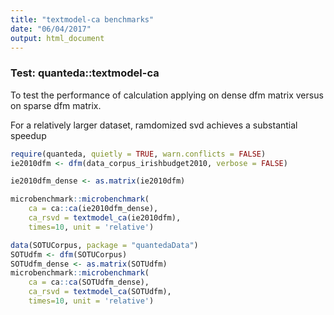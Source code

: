 ```yaml
---
title: "textmodel-ca benchmarks"
date: "06/04/2017"
output: html_document
---
```


### Test: quanteda::textmodel-ca 

To test the performance of calculation applying on dense dfm matrix versus on sparse dfm matrix.

For a relatively larger dataset, ramdomized svd achieves a substantial speedup

```r
require(quanteda, quietly = TRUE, warn.conflicts = FALSE)
ie2010dfm <- dfm(data_corpus_irishbudget2010, verbose = FALSE)

ie2010dfm_dense <- as.matrix(ie2010dfm)

microbenchmark::microbenchmark(
    ca = ca::ca(ie2010dfm_dense), 
    ca_rsvd = textmodel_ca(ie2010dfm),
    times=10, unit = 'relative')
```

```r
data(SOTUCorpus, package = "quantedaData")
SOTUdfm <- dfm(SOTUCorpus)
SOTUdfm_dense <- as.matrix(SOTUdfm)
microbenchmark::microbenchmark(
    ca = ca::ca(SOTUdfm_dense), 
    ca_rsvd = textmodel_ca(SOTUdfm),
    times=10, unit = 'relative')
```

    
